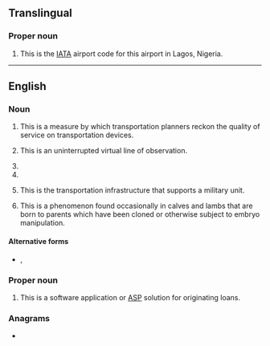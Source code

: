 {{also|los|Los|lös|loš|-los|los'|-lös|Appendix:Variations of "los"}}
==Translingual==

===Proper noun===
{{head|mul|proper noun}}

# {{initialism of|en|w:Murtala Mohammed International Airport|Murtala Mohammed International Airport}} This is the [[IATA]] airport code for this airport in Lagos, Nigeria.

----
==English==
{{wikipedia}}

===Noun===
{{rfc-header|en|Initialism}}
{{en-initialism}}

# {{initialism of|en|[[level]] of [[service]]}} This is a measure by which transportation planners reckon the quality of service on transportation devices.
# {{initialism of|en|[[line of sight]]}} This is an uninterrupted virtual line of observation.
# {{initialism of|en|[[loss]] of [[signal]]}}
# {{initialism of|en|w:Law of the Sea|Law of the Sea}}
# {{initialism of|en|[[line]] of [[supply]]}} This is the transportation infrastructure that supports a military unit.
# {{initialism of|en|[[large]] [[offspring]] [[syndrome]]}} This is a phenomenon found occasionally in calves and lambs that are born to parents which have been cloned or otherwise subject to embryo manipulation.

====Alternative forms====
* {{sense|loss of signal}} {{l|en|L.O.S.}} , {{l|en|L. O. S.}}

===Proper noun===
{{en-proper noun}}

# {{initialism of|en|[[loan]] [[origination]] [[system]]}} This is a software application or [[w:Application service provider|ASP]] solution for originating loans.

===Anagrams===
* {{anagrams|en|a=los|-sol|OLS|S.O.L.|SLO|SOL|Sol|sol}}